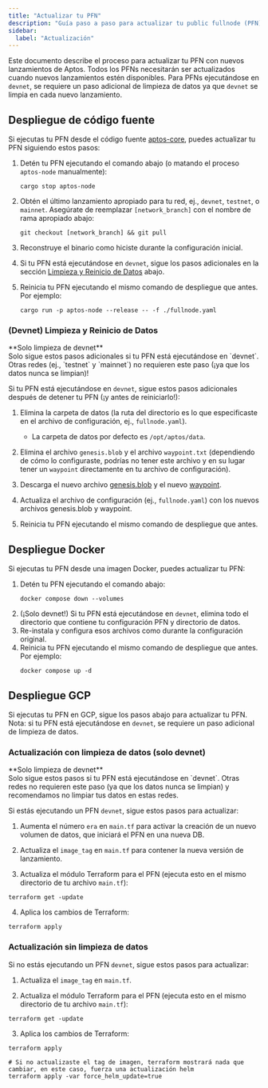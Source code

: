 ```yaml
---
title: "Actualizar tu PFN"
description: "Guía paso a paso para actualizar tu public fullnode (PFN) con nuevos lanzamientos de Aptos incluyendo métodos de despliegue de código fuente, Docker, y Terraform."
sidebar:
  label: "Actualización"
---
```



Este documento describe el proceso para actualizar tu PFN con nuevos lanzamientos de Aptos. Todos los PFNs necesitarán ser actualizados
cuando nuevos lanzamientos estén disponibles. Para PFNs ejecutándose en `devnet`, se requiere un paso adicional de limpieza de datos ya que `devnet`
se limpia en cada nuevo lanzamiento.

## Despliegue de código fuente

Si ejecutas tu PFN desde el código fuente [aptos-core][aptos-labs/aptos-core], puedes actualizar tu PFN
siguiendo estos pasos:

1. Detén tu PFN ejecutando el comando abajo (o matando el proceso `aptos-node` manualmente):

   ```shellscript filename="Terminal"
   cargo stop aptos-node
   ```

2. Obtén el último lanzamiento apropiado para tu red, ej., `devnet`, `testnet`, o `mainnet`. Asegúrate de reemplazar
   `[network_branch]` con el nombre de rama apropiado abajo:

   ```shellscript filename="Terminal"
   git checkout [network_branch] && git pull
   ```

3. Reconstruye el binario como hiciste durante la configuración inicial.

4. Si tu PFN está ejecutándose en `devnet`, sigue los pasos adicionales en la sección [Limpieza y Reinicio de Datos](#upgrade-with-data-wipe-devnet-only) abajo.

5. Reinicia tu PFN ejecutando el mismo comando de despliegue que antes. Por ejemplo:

   ```shellscript filename="Terminal"
   cargo run -p aptos-node --release -- -f ./fullnode.yaml
   ```

### (Devnet) Limpieza y Reinicio de Datos

<Aside type="caution">
  **Solo limpieza de devnet**<br />
  Solo sigue estos pasos adicionales si tu PFN está ejecutándose en `devnet`. Otras redes (ej., `testnet` y `mainnet`)
  no requieren este paso (¡ya que los datos nunca se limpian)!
</Aside>

Si tu PFN está ejecutándose en `devnet`, sigue estos pasos adicionales después de detener tu PFN (¡y antes de reiniciarlo!):

1. Elimina la carpeta de datos (la ruta del directorio es lo que especificaste en el archivo de configuración, ej., `fullnode.yaml`).

   - La carpeta de datos por defecto es `/opt/aptos/data`.

2. Elimina el archivo `genesis.blob` y el archivo `waypoint.txt` (dependiendo de cómo lo configuraste, podrías no tener este archivo y en su lugar tener un `waypoint` directamente en tu archivo de configuración).

3. Descarga el nuevo archivo [genesis.blob](/network/nodes/configure/node-files-all-networks/node-files-devnet#genesisblob) y el nuevo [waypoint](/network/nodes/configure/node-files-all-networks/node-files-devnet#waypointtxt).

4. Actualiza el archivo de configuración (ej., `fullnode.yaml`) con los nuevos archivos genesis.blob y waypoint.

5. Reinicia tu PFN ejecutando el mismo comando de despliegue que antes.

## Despliegue Docker

Si ejecutas tu PFN desde una imagen Docker, puedes actualizar tu PFN:

1. Detén tu PFN ejecutando el comando abajo:
   ```shellscript filename="Terminal"
   docker compose down --volumes
   ```
2. (¡Solo devnet!) Si tu PFN está ejecutándose en `devnet`, elimina todo el directorio que contiene tu configuración PFN y directorio de datos.
3. Re-instala y configura esos archivos como durante la configuración original.
4. Reinicia tu PFN ejecutando el mismo comando de despliegue que antes. Por ejemplo:
   ```shellscript filename="Terminal"
   docker compose up -d
   ```

## Despliegue GCP

Si ejecutas tu PFN en GCP, sigue los pasos abajo para actualizar tu PFN. Nota: si tu PFN está
ejecutándose en `devnet`, se requiere un paso adicional de limpieza de datos.

### Actualización con limpieza de datos (solo devnet)

<Aside type="caution">
  **Solo limpieza de devnet**<br />
  Solo sigue estos pasos si tu PFN está ejecutándose en `devnet`. Otras redes no requieren este paso (ya que los datos nunca se limpian)
  y recomendamos no limpiar tus datos en estas redes.
</Aside>

Si estás ejecutando un PFN `devnet`, sigue estos pasos para actualizar:

1. Aumenta el número `era` en `main.tf` para activar la creación de un nuevo volumen de datos, que iniciará el PFN en una nueva DB.

2. Actualiza el `image_tag` en `main.tf` para contener la nueva versión de lanzamiento.

3. Actualiza el módulo Terraform para el PFN (ejecuta esto en el mismo directorio de tu archivo `main.tf`):

```shellscript filename="Terminal"
terraform get -update
```

4. Aplica los cambios de Terraform:

```shellscript filename="Terminal"
terraform apply
```

### Actualización sin limpieza de datos

Si no estás ejecutando un PFN `devnet`, sigue estos pasos para actualizar:

1. Actualiza el `image_tag` en `main.tf`.

2. Actualiza el módulo Terraform para el PFN (ejecuta esto en el mismo directorio de tu archivo `main.tf`):

```shellscript filename="Terminal"
terraform get -update
```

3. Aplica los cambios de Terraform:

```shellscript filename="Terminal"
terraform apply

# Si no actualizaste el tag de imagen, terraform mostrará nada que cambiar, en este caso, fuerza una actualización helm
terraform apply -var force_helm_update=true
```

[rest_spec]: https://github.com/aptos-labs/aptos-core/tree/main/api

[devnet_genesis]: https://devnet.aptoslabs.com/genesis.blob

[devnet_waypoint]: https://devnet.aptoslabs.com/waypoint.txt

[aptos-labs/aptos-core]: https://github.com/aptos-labs/aptos-core.git

[status dashboard]: https://status.devnet.aptos.dev
